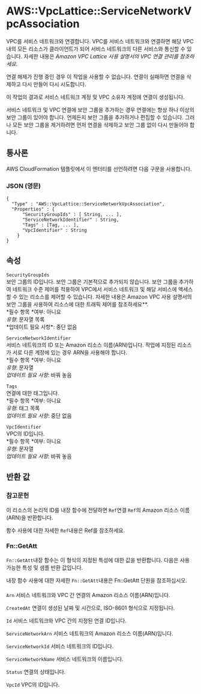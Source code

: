 # AWS::VpcLattice::ServiceNetworkVpcAssociation

VPC를 서비스 네트워크와 연결합니다. VPC를 서비스 네트워크와 연결하면 해당 VPC 내의 모든 리소스가 클라이언트가 되어 서비스 네트워크의 다른 서비스와 통신할 수 있습니다. 자세한 내용은 _Amazon VPC Lattice 사용 설명서의 VPC 연결 관리를 참조하세요_.

연결 해제가 진행 중인 경우 이 작업을 사용할 수 없습니다. 연결이 실패하면 연결을 삭제하고 다시 만들어 다시 시도합니다.

이 작업의 결과로 서비스 네트워크 계정 및 VPC 소유자 계정에 연결이 생성됩니다.

서비스 네트워크 및 VPC 연결에 보안 그룹을 추가하는 경우 연결에는 항상 하나 이상의 보안 그룹이 있어야 합니다. 언제든지 보안 그룹을 추가하거나 편집할 수 있습니다. 그러나 모든 보안 그룹을 제거하려면 먼저 연결을 삭제하고 보안 그룹 없이 다시 만들어야 합니다.

## 통사론

AWS CloudFormation 템플릿에서 이 엔터티를 선언하려면 다음 구문을 사용합니다.

### JSON (영문)

```
{
  "Type" : "AWS::VpcLattice::ServiceNetworkVpcAssociation",
  "Properties" : {
      "SecurityGroupIds" : [ String, ... ],
      "ServiceNetworkIdentifier" : String,
      "Tags" : [Tag, ... ],
      "VpcIdentifier" : String
    }
}
```

## 속성

`SecurityGroupIds`  
보안 그룹의 ID입니다. 보안 그룹은 기본적으로 추가되지 않습니다. 보안 그룹을 추가하여 네트워크 수준 제어를 적용하여 VPC에서 서비스 네트워크 및 해당 서비스에 액세스할 수 있는 리소스를 제어할 수 있습니다. 자세한 내용은 Amazon VPC 사용 설명서의 보안 그룹을 사용하여 리소스에 대한 트래픽 제어를 참조하세요\**.  
*필수 항목 *여부: 아니요  
*유형*: 문자열 목록  
*업데이트 필요 사항\*: 중단 없음

`ServiceNetworkIdentifier`  
서비스 네트워크의 ID 또는 Amazon 리소스 이름(ARN)입니다. 작업에 지정된 리소스가 서로 다른 계정에 있는 경우 ARN을 사용해야 합니다.  
*필수 항목 *여부: 아니요  
_유형_: 문자열  
_업데이트 필요 사항_: 바꿔 놓음

`Tags`  
연결에 대한 태그입니다.  
*필수 항목 *여부: 아니요  
_유형_: 태그 목록  
_업데이트 필요 사항_: 중단 없음

`VpcIdentifier`  
VPC의 ID입니다.  
*필수 항목 *여부: 아니요  
_유형_: 문자열  
_업데이트 필요 사항_: 바꿔 놓음

## 반환 값

### 참고문헌

이 리소스의 논리적 ID를 내장 함수에 전달하면 `Ref`연결 `Ref`의 Amazon 리소스 이름(ARN)을 반환합니다.

함수 사용에 대한 자세한 `Ref`내용은 Ref를 참조하세요.

### Fn::GetAtt

`Fn::GetAtt`내장 함수는 이 형식의 지정된 특성에 대한 값을 반환합니다. 다음은 사용 가능한 특성 및 샘플 반환 값입니다.

내장 함수 사용에 대한 자세한 `Fn::GetAtt`내용은 Fn::GetAtt 단원을 참조하십시오.

####

`Arn` 서비스 네트워크와 VPC 간 연결의 Amazon 리소스 이름(ARN)입니다.

`CreatedAt` 연결이 생성된 날짜 및 시간으로, ISO-8601 형식으로 지정됩니다.

`Id` 서비스 네트워크와 VPC 간의 지정된 연결 ID입니다.

`ServiceNetworkArn` 서비스 네트워크의 Amazon 리소스 이름(ARN)입니다.

`ServiceNetworkId` 서비스 네트워크의 ID입니다.

`ServiceNetworkName` 서비스 네트워크의 이름입니다.

`Status` 연결의 상태입니다.

`VpcId` VPC의 ID입니다.
